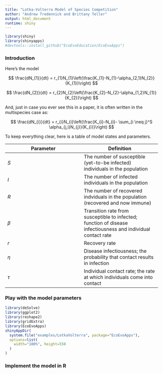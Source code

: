 ```yaml
---
title: "Lotka-Volterra Model of Species Competition"
author: "Andrew Tredennick and Brittany Teller"
output: html_document
runtime: shiny
---
```

```r
library(shiny)
library(shinyapps)
#devtools::install_github("EcoEvoEducation/EcoEvoApps")
```
### Introduction
Here's the model

$$
\frac{dN_{1}}{dt} = r_{1}N_{1}\left(\frac{K_{1}-N_{1}-\alpha_{2,1}N_{2}}{K_{1}}\right)
$$

$$
\frac{dN_{2}}{dt} = r_{2}N_{2}\left(\frac{K_{2}-N_{2}-\alpha_{1,2}N_{1}}{K_{2}}\right)
$$

And, just in case you ever see this in a paper, it is often written in the multispecies case as:

$$
\frac{dN_{i}}{dt} = r_{i}N_{i}\left(\frac{K_{i}-N_{i}- \sum_{i \neq j}^S \alpha_{j,i}N_{j}}{K_{i}}\right)
$$

To keep everything clear, here is a table of model states and parameters.

| Parameter | Definition |
|---|---|
| $S$ | The number of susceptible (yet-to-be infected) individuals in the population | 
| $I$ | The number of infected individuals in the population |
| $R$ | The number of recovered indviduals in the population (recovered and now immune) |
| $\beta$ | Transition rate from susceptible to infected; function of disease infectiousness and individual contact rate |
| $r$ | Recovery rate |
| $\eta$ | Disease infectiousness; the probability that contact results in infection |
| $\tau$ | Individual contact rate; the rate at which individuals come into contact |


### Play with the model parameters

```r
library(deSolve)
library(ggplot2)
library(reshape2)
library(gridExtra)
library(EcoEvoApps)
shinyAppDir(
  system.file("examples/LotkaVolterra", package="EcoEvoApps"),
  options=list(
    width="100%", height=550
  )
)
```

### Implement the model in R
